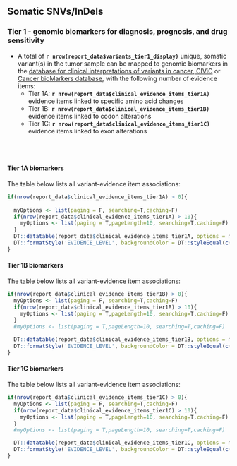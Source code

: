 ## Somatic SNVs/InDels

### Tier 1 - genomic biomarkers for diagnosis, prognosis, and drug sensitivity {.tabset}

- A total of __`r nrow(report_data$variants_tier1_display)`__ unique, somatic variant(s) in the tumor sample can be mapped to genomic biomarkers in the [database for clinical interpretations of variants in cancer, CIViC](https://civic.genome.wustl.edu/#/home) or [Cancer bioMarkers database](https://www.cancergenomeinterpreter.org/biomarkers), with the following number of evidence items:
    * Tier 1A: __`r nrow(report_data$clinical_evidence_items_tier1A)`__ evidence items linked to specific amino acid changes
    * Tier 1B: __`r nrow(report_data$clinical_evidence_items_tier1B)`__ evidence items linked to codon alterations
    * Tier 1C: __`r nrow(report_data$clinical_evidence_items_tier1C)`__ evidence items linked to exon alterations

<br><br>

#### Tier 1A biomarkers

 
The table below lists all variant-evidence item associations:

```r

if(nrow(report_data$clinical_evidence_items_tier1A) > 0){
  
  myOptions <- list(paging = F, searching=T,caching=F)
  if(nrow(report_data$clinical_evidence_items_tier1A) > 10){
    myOptions <- list(paging = T,pageLength=10, searching=T,caching=F)
  }
  DT::datatable(report_data$clinical_evidence_items_tier1A, options = myOptions, escape=F, extensions = "Responsive") %>%
  DT::formatStyle('EVIDENCE_LEVEL', backgroundColor = DT::styleEqual(c('A: Validated','B: Clinical evidence','C: Case study','D: Preclinical evidence','E: Indirect evidence'), c("#009E73","#56B4E9", "#0072B2","#E69F00", "#F0E442")))
}
```

#### Tier 1B biomarkers

The table below lists all variant-evidence item associations:

```r

if(nrow(report_data$clinical_evidence_items_tier1B) > 0){
  myOptions <- list(paging = F, searching=T,caching=F)
  if(nrow(report_data$clinical_evidence_items_tier1B) > 10){
    myOptions <- list(paging = T,pageLength=10, searching=T,caching=F)
  }
  #myOptions <- list(paging = T,pageLength=10, searching=T,caching=F)

  DT::datatable(report_data$clinical_evidence_items_tier1B, options = myOptions, escape=F, extensions = "Responsive") %>%
  DT::formatStyle('EVIDENCE_LEVEL', backgroundColor = DT::styleEqual(c('A: Validated','B: Clinical evidence','C: Case study','D: Preclinical evidence','E: Indirect evidence'), c("#009E73","#56B4E9", "#0072B2","#E69F00", "#F0E442")))
}
```

#### Tier 1C biomarkers

The table below lists all variant-evidence item associations:

```r

if(nrow(report_data$clinical_evidence_items_tier1C) > 0){
  myOptions <- list(paging = F, searching=T,caching=F)
  if(nrow(report_data$clinical_evidence_items_tier1C) > 10){
    myOptions <- list(paging = T,pageLength=10, searching=T,caching=F)
  }
  #myOptions <- list(paging = T,pageLength=10, searching=T,caching=F)

  DT::datatable(report_data$clinical_evidence_items_tier1C, options = myOptions, escape=F, extensions = "Responsive") %>%
  DT::formatStyle('EVIDENCE_LEVEL', backgroundColor = DT::styleEqual(c('A: Validated','B: Clinical evidence','C: Case study','D: Preclinical evidence','E: Indirect evidence'), c("#009E73","#56B4E9", "#0072B2","#E69F00", "#F0E442")))
}
```

<br><br>
